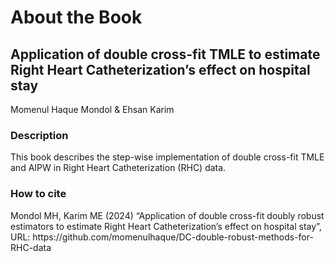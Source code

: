 # About the Book

## Application of double cross-fit TMLE to estimate Right Heart Catheterization's effect on hospital stay

Momenul Haque Mondol & Ehsan Karim

### Description

This book describes the step-wise implementation of double cross-fit TMLE and AIPW in Right Heart Catheterization (RHC) data.

### How to cite

Mondol MH, Karim ME (2024) "Application of double cross-fit doubly robust estimators to estimate Right Heart Catheterization's effect on hospital stay", URL: https://github.com/momenulhaque/DC-double-robust-methods-for-RHC-data
